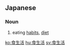 ==Japanese==
{{ja-kanjitab|しょく|せい|かつ|yomi=on}}

===Noun===
{{ja-noun|しょくせいかつ}}

# eating [[habits]], [[diet]]

[[ko:食生活]]
[[hu:食生活]]
[[sv:食生活]]